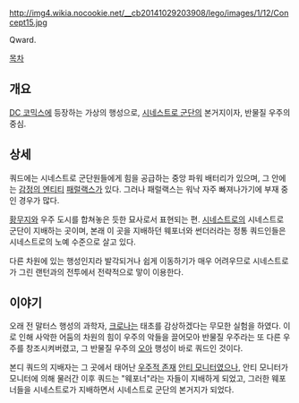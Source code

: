 http://img4.wikia.nocookie.net/__cb20141029203908/lego/images/1/12/Concept15.jpg

Qward.

[[목차]]

== 개요 ==
[[DC 코믹스]]에 등장하는 가상의 행성으로, [[시네스트로 군단]]의 본거지이자, 반물질 우주의 중심.

== 상세 ==
쿼드에는 시네스트로 군단원들에게 힘을 공급하는 중앙 파워 배터리가 있으며, 그 안에는 [[감정의 엔티티]] [[패럴랙스]]가 있다. 그러나 패럴랙스는 워낙 자주 빠져나가기에 부재 중인 경우가 많다.

[[황무지]]와 우주 도시를 합쳐놓은 듯한 묘사로서 표현되는 편. [[시네스트로]]의 시네스트로 군단이 지배하는 곳이며, 본래 이 곳을 지배하던 웨포너와 썬더러라는 정통 쿼드인들은 시네스트로의 노예 수준으로 살고 있다.

다른 차원에 있는 행성인지라 발각되거나 쉽게 이동하기가 매우 어려우므로 시네스트로가 그린 랜턴과의 전투에서 전략적으로 맣이 이용한다.

== 이야기 ==
오래 전 말터스 행성의 과학자, [[크로나]]는 태초를 감상하겠다는 무모한 실험을 하였다. 이로 인해 사악한 어둠의 차원의 힘이 우주의 악들을 끌어모아 반물질 우주라는 또 다른 우주를 창조시켜버렸고, 그 반물질 우주의 [[오아]] 행성이 바로 쿼드인 것이다.

본디 쿼드의 지배자는 그 곳에서 태어난 [[우주적 존재]] [[안티 모니터]]였으나, 안티 모니터가 모니터에 의해 물러간 이후 쿼드는 "웨포너"라는 자들이 지배하게 되었고, 그러한 웨포너들을 시네스트로가 지배하면서 시네스트로 군단의 본거지가 되었다.
